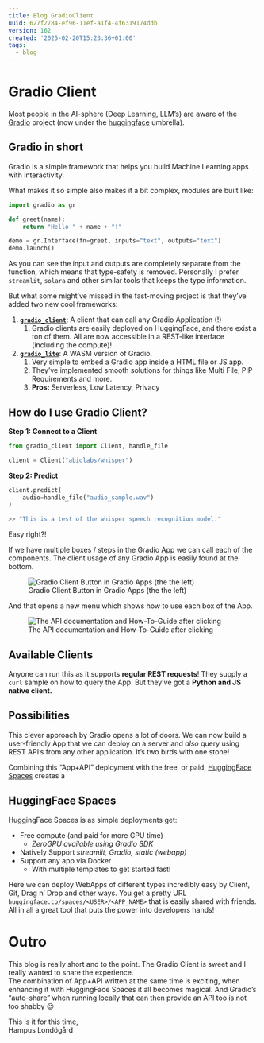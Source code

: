 ```yaml
---
title: Blog GradioClient
uuid: 627f2784-ef96-11ef-a1f4-4f6319174ddb
version: 162
created: '2025-02-20T15:23:36+01:00'
tags:
  - blog
---
```


# Gradio Client

Most people in the AI-sphere (Deep Learning, LLM's) are aware of the [Gradio](https://www.gradio.app/) project (now under the [huggingface](https://huggingface.co/) umbrella).


::: {.callout-tip}
## Gradio in short

Gradio is a simple framework that helps you build Machine Learning apps with interactivity.

What makes it so simple also makes it a bit complex, modules are built like:

```python
import gradio as gr

def greet(name):
    return "Hello " + name + "!"

demo = gr.Interface(fn=greet, inputs="text", outputs="text")
demo.launch()
```

As you can see the input and outputs are completely separate from the function, which means that type-safety is removed. Personally I prefer `streamlit`, `solara` and other similar tools that keeps the type information.
:::


But what some might've missed in the fast-moving project is that they've added two new cool frameworks:

1. [**`gradio_client`**](https://www.gradio.app/guides/getting-started-with-the-python-client): A client that can call any Gradio Application (!)
    1. Gradio clients are easily deployed on HuggingFace, and there exist a ton of them. All are now accessible in a REST-like interface (including the compute)!
2. [**`gradio_lite`**](https://www.gradio.app/guides/gradio-lite): A WASM version of Gradio.
    1. Very simple to embed a Gradio app inside a HTML file or JS app.
    2. They've implemented smooth solutions for things like Multi File, PIP Requirements and more.
    3. **Pros:** Serverless, Low Latency, Privacy

## How do I use Gradio Client?

**Step 1: Connect to a Client**

```python
from gradio_client import Client, handle_file

client = Client("abidlabs/whisper")
```

**Step 2: Predict**

```python
client.predict(
    audio=handle_file("audio_sample.wav")
)

>> "This is a test of the whisper speech recognition model." 
```

Easy right?!


If we have multiple boxes / steps in the Gradio App we can call each of the components. The client usage of any Gradio App is easily found at the bottom.

![Gradio Client Button in Gradio Apps (the the left)](https://images.amplenote.com/627f2784-ef96-11ef-a1f4-4f6319174ddb/0c668288-7e63-4469-9d64-946abf665652.png)

And that opens a new menu which shows how to use each box of the App.

![The API documentation and How-To-Guide after clicking](https://images.amplenote.com/627f2784-ef96-11ef-a1f4-4f6319174ddb/5dd37151-9c78-4e80-af48-94d9e78ca5a0.png)

## Available Clients

Anyone can run this as it supports **regular REST requests**! They supply a `curl` sample on how to query the App. But they've got a **Python and JS native client.**


## Possibilities

This clever approach by Gradio opens a lot of doors. We can now build a user-friendly App that we can deploy on a server and *also* query using REST API's from any other application. It's two birds with one stone!


Combining this "App+API" deployment with the free, or paid, [HuggingFace Spaces](https://huggingface.co/spaces) creates a 


::: {.callout-tip}
## HuggingFace Spaces

HuggingFace Spaces is as simple deployments get:

- Free compute (and paid for more GPU time)
    - *ZeroGPU available using Gradio SDK*
- Natively Support *streamlit, Gradio, static (webapp)*
- Support any app via Docker
    - With multiple templates to get started fast!

Here we can deploy WebApps of different types incredibly easy by Client, Git, Drag n' Drop and other ways. You get a pretty URL `huggingface.co/spaces/<USER>/<APP_NAME>` that is easily shared with friends.\
All in all a great tool that puts the power into developers hands!

:::

# Outro

This blog is really short and to the point. The Gradio Client is sweet and I really wanted to share the experience. \
The combination of App+API written at the same time is exciting, when enhancing it with HuggingFace Spaces it all becomes magical. And Gradio's "auto-share" when running locally that can then provide an API too is not too shabby 😉


This is it for this time,\
Hampus Londögård